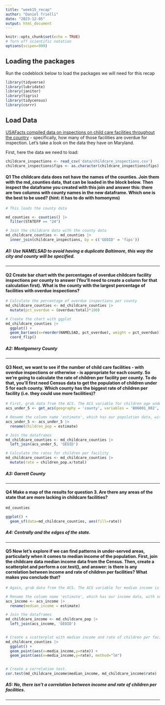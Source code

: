 ```yaml
---
title: "week15_recap"
author: "Daniel Trielli"
date: "2023-12-05"
output: html_document
---
```


```r
knitr::opts_chunk$set(echo = TRUE)
# Turn off scientific notation
options(scipen=999)
```

## Loading the packages

Run the codeblock below to load the packages we will need for this recap

```r
library(tidyverse)
library(lubridate)
library(janitor)
library(tigris)
library(tidycensus)
library(corrr)
```

## Load Data

[USAFacts compiled data on inspections on child care facilities throughout the country](https://usafacts.org/data-projects/childcare-inspections) - specifically, how many of those facilities are overdue for inspection. Let's take a look on the data they have on Maryland.

First, here the data we need to load:

```r
childcare_inspections <- read_csv('data/childcare_inspections.csv')
childcare_inspections$fips <- as.character(childcare_inspections$fips)
```

#### **Q1** The childcare data does not have the names of the counties. Join them with the md_counties data, that can be loaded in the block below. Then inspect the dataframe you created with this join and answer this: there are two columns with county names in the new dataframe. Which one is the best to be used? (hint: it has to do with homonyms)

```r
# This loads the county data

md_counties <- counties() |>  
  filter(STATEFP == "24")
```

```r
# Join the childcare data with the county data 
md_childcare_counties <- md_counties |>
  inner_join(childcare_inspections, by = c('GEOID' = 'fips'))
```

##### A1: Use NAMELSAD to avoid having a duplicate Baltimore, this way the city and county will be specified.

------------------------------------------------------------------------

#### **Q2** Create bar chart with the percentages of overdue childcare facility inspections per county to answer (You'll need to create a column for that calculation first). What is the county with the largest percentage of facilities with overdue inspections?

```r
# Calculate the percentage of overdue inspections per county
md_childcare_counties <- md_childcare_counties |>
  mutate(pct_overdue = (overdue/total)*100)

# Create the chart with ggplot
md_childcare_counties |>
  ggplot() +
  geom_bar(aes(x=reorder(NAMELSAD, pct_overdue), weight = pct_overdue)) +
  coord_flip()
```

##### **A2:** Montgomery County

------------------------------------------------------------------------

#### **Q3** Next, we want to see if the number of child care facilities - with overdue inspections or otherwise - is appropriate for each county. So we're going to calculate the rate of children per facility per county. To do that, you'll first need Census data to get the population of children under 5 for each county. Which county has the biggest rate of children per facility (i.e. they could use more facilities)?

```r
# First, grab data from the ACS. The ACS variable for children age under 5 is B06001_002 We want 2022 data.
acs_under_5 <- get_acs(geography = 'county', variables = 'B06001_002', year = 2022, state = 'MD')
```

```r
# Rename the column name 'estimate', which has our population data, with something more useful, like 'children_pop'
acs_under_5 <- acs_under_5 |>
  rename(children_pop = estimate)
```

```r
# Join the dataframes
md_childcare_counties <- md_childcare_counties |>
  left_join(acs_under_5, 'GEOID')

# Calculate the rates for children per facility
md_childcare_counties <- md_childcare_counties |>
  mutate(rate = children_pop.x/total)
```

##### **A3:** Garrett County

------------------------------------------------------------------------

#### **Q4** Make a map of the results for question 3. Are there any areas of the state that are more lacking in childcare facilities?

```r
md_counties

ggplot() +
  geom_sf(data=md_childcare_counties, aes(fill=rate))
```

##### **A4**: Centrally and the edges of the state.

------------------------------------------------------------------------

#### **Q5** Now let's explore if we can find patterns in under-served areas, particularly when it comes to median income of the population. First, join the childcare data median income data from the Census. Then, create a scatterplot and perform a cor.test(), and answer: is there is any correlation between income and rate of children per facilities? What makes you conclude that?

```r
# Again, grab data from the ACS. The ACS variable for median income is B19013_001. We want 2022 data again.


```

```r
# Rename the column name 'estimate', which has our income data, with something more useful, like 'median_income'
acs_income <- acs_income |>
  rename(median_income = estimate)
```

```r
# Join the dataframes
md_childcare_income <- md_childcare_pop |>
  left_join(acs_income, 'GEOID')
  
```

```r
# Create a scatterplot with median income and rate of children per facility
md_childcare_counties |>
  ggplot() +
  geom_point(aes(x=media_income,y=rate)) +
  geom_point(aes(x=media_income,y=rate), method="lm")
  
```

```r
# Create a correlation test.
cor.test(md_childcare_income$median_income, md_childcare_income$rate)
```

##### A5: No, there isn't a correlation between income and rate of children per facilities.

------------------------------------------------------------------------
